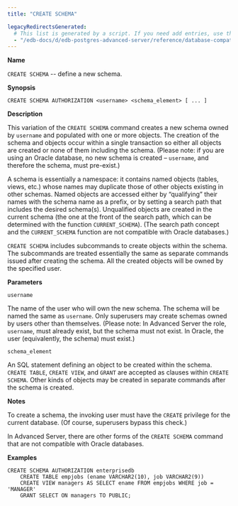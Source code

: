 ```yaml
---
title: "CREATE SCHEMA"

legacyRedirectsGenerated:
  # This list is generated by a script. If you need add entries, use the `legacyRedirects` key.
  - "/edb-docs/d/edb-postgres-advanced-server/reference/database-compatibility-for-oracle-developers-reference-guide/11/Database_Compatibility_for_Oracle_Developers_Reference_Guide.1.047.html"
---
```


<div id="create_schema" class="registered_link"></div>

**Name**

`CREATE SCHEMA` -- define a new schema.

**Synopsis**

```text
CREATE SCHEMA AUTHORIZATION <username> <schema_element> [ ... ]
```

**Description**

This variation of the `CREATE SCHEMA` command creates a new schema owned by `username` and populated with one or more objects. The creation of the schema and objects occur within a single transaction so either all objects are created or none of them including the schema. (Please note: if you are using an Oracle database, no new schema is created – `username`, and therefore the schema, must pre-exist.)

A schema is essentially a namespace: it contains named objects (tables, views, etc.) whose names may duplicate those of other objects existing in other schemas. Named objects are accessed either by “qualifying” their names with the schema name as a prefix, or by setting a search path that includes the desired schema(s). Unqualified objects are created in the current schema (the one at the front of the search path, which can be determined with the function `CURRENT_SCHEMA`). (The search path concept and the `CURRENT_SCHEMA` function are not compatible with Oracle databases.)

`CREATE SCHEMA` includes subcommands to create objects within the schema. The subcommands are treated essentially the same as separate commands issued after creating the schema. All the created objects will be owned by the specified user.

**Parameters**

`username`

 The name of the user who will own the new schema. The schema will be named the same as `username`. Only superusers may create schemas owned by users other than themselves. (Please note: In Advanced Server the role, `username`, must already exist, but the schema must not exist. In Oracle, the user (equivalently, the schema) must exist.)

`schema_element`

 An SQL statement defining an object to be created within the schema. `CREATE TABLE`, `CREATE VIEW`, and `GRANT` are accepted as clauses within `CREATE SCHEMA`. Other kinds of objects may be created in separate commands after the schema is created.

**Notes**

To create a schema, the invoking user must have the `CREATE` privilege for the current database. (Of course, superusers bypass this check.)

In Advanced Server, there are other forms of the `CREATE SCHEMA` command that are not compatible with Oracle databases.

**Examples**

```text
CREATE SCHEMA AUTHORIZATION enterprisedb
    CREATE TABLE empjobs (ename VARCHAR2(10), job VARCHAR2(9))
    CREATE VIEW managers AS SELECT ename FROM empjobs WHERE job = 'MANAGER'
    GRANT SELECT ON managers TO PUBLIC;
```
